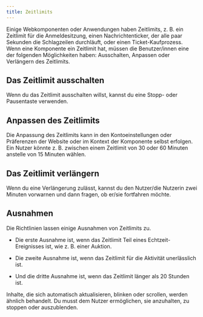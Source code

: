 ```yaml
---
title: Zeitlimits
---
```


Einige Webkomponenten oder Anwendungen haben Zeitlimits, z. B. ein Zeitlimit für die Anmeldesitzung, einen Nachrichtenticker, der
alle paar Sekunden die Schlagzeilen durchläuft, oder einen Ticket-Kaufprozess. Wenn eine Komponente ein Zeitlimit hat, müssen die
Benutzer/innen eine der folgenden Möglichkeiten haben: Ausschalten, Anpassen oder Verlängern des Zeitlimits.

## Das Zeitlimit ausschalten

Wenn du das Zeitlimit ausschalten willst, kannst du eine Stopp- oder Pausentaste verwenden.

## Anpassen des Zeitlimits

Die Anpassung des Zeitlimits kann in den Kontoeinstellungen oder Präferenzen der Website oder im Kontext der Komponente selbst
erfolgen. Ein Nutzer könnte z. B. zwischen einem Zeitlimit von 30 oder 60 Minuten anstelle von 15 Minuten wählen.

## Das Zeitlimit verlängern

Wenn du eine Verlängerung zulässt, kannst du den Nutzer/die Nutzerin zwei Minuten vorwarnen und dann fragen, ob er/sie
fortfahren möchte.

## Ausnahmen

Die Richtlinien lassen einige Ausnahmen von Zeitlimits zu.

- Die erste Ausnahme ist, wenn das Zeitlimit Teil eines Echtzeit-Ereignisses ist, wie z. B. einer Auktion.

- Die zweite Ausnahme ist, wenn das Zeitlimit für die Aktivität unerlässlich ist.

- Und die dritte Ausnahme ist, wenn das Zeitlimit länger als 20 Stunden ist.

Inhalte, die sich automatisch aktualisieren, blinken oder scrollen, werden ähnlich behandelt. Du musst dem Nutzer ermöglichen,
sie anzuhalten, zu stoppen oder auszublenden.
